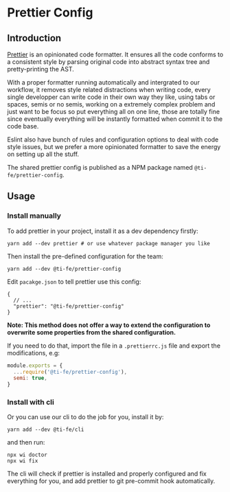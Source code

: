 # Prettier Config

## Introduction

[Prettier](https://github.com/prettier/prettier) is an opinionated code formatter. It ensures all the code conforms to a consistent style by parsing original code into abstract syntax tree and pretty-printing the AST.

With a proper formatter running automatically and intergrated to our workflow, it removes style related distractions when writing code, every single developper can write code in their own way they like, using tabs or spaces, semis or no semis, working on a extremely complex problem and just want to be focus so put everything all on one line, those are totally fine since eventually everything will be instantly formatted when commit it to the code base.

Eslint also have bunch of rules and configuration options to deal with code style issues, but we prefer a more opinionated formatter to save the energy on setting up all the stuff.

The shared prettier config is published as a NPM package named `@ti-fe/prettier-config`.

## Usage

### Install manually

To add prettier in your project, install it as a dev dependency firstly:

```shell
yarn add --dev prettier # or use whatever package manager you like
```

Then install the pre-defined configuration for the team:

```shell
yarn add --dev @ti-fe/prettier-config
```

Edit `pacakge.json` to tell prettier use this config:

```jsonc
{
  // ...
  "prettier": "@ti-fe/prettier-config"
}
```

**Note: This method does not offer a way to extend the configuration to overwrite some properties from the shared configuration.**

If you need to do that, import the file in a `.prettierrc.js` file and export the modifications, e.g:

```js
module.exports = {
  ...require('@ti-fe/prettier-config'),
  semi: true,
}
```

### Install with cli

Or you can use our cli to do the job for you, install it by:

```shell
yarn add --dev @ti-fe/cli
```

and then run:

```shell
npx wi doctor
npx wi fix
```

The cli will check if prettier is installed and properly configured and fix everything for you, and add prettier to git pre-commit hook automatically.
